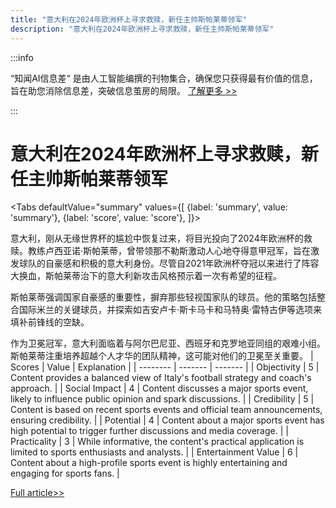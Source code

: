```yaml
---
title: "意大利在2024年欧洲杯上寻求救赎，新任主帅斯帕莱蒂领军"
description: "意大利在2024年欧洲杯上寻求救赎，新任主帅斯帕莱蒂领军"
---
```



:::info

“知闻AI信息差“ 是由人工智能编撰的刊物集合，确保您只获得最有价值的信息，旨在助您消除信息差，突破信息茧房的局限。  [了解更多 >>](/)

:::

# 意大利在2024年欧洲杯上寻求救赎，新任主帅斯帕莱蒂领军


<Tabs
	defaultValue="summary"
	values={[
	{label: 'summary', value: 'summary'},
	{label: 'score', value: 'score'},
]}>
<TabItem value="summary">


意大利，刚从无缘世界杯的尴尬中恢复过来，将目光投向了2024年欧洲杯的救赎。教练卢西亚诺·斯帕莱蒂，曾带领那不勒斯激动人心地夺得意甲冠军，旨在激发球队的自豪感和积极的意大利身份。尽管自2021年欧洲杯夺冠以来进行了阵容大换血，斯帕莱蒂治下的意大利新攻击风格预示着一次有希望的征程。

斯帕莱蒂强调国家自豪感的重要性，摒弃那些轻视国家队的球员。他的策略包括整合国际米兰的关键球员，并探索如吉安卢卡·斯卡马卡和马特奥·雷特古伊等选项来填补前锋线的空缺。

作为卫冕冠军，意大利面临着与阿尔巴尼亚、西班牙和克罗地亚同组的艰难小组。斯帕莱蒂注重培养超越个人才华的团队精神，这可能对他们的卫冕至关重要。
</TabItem>
<TabItem value="score">
	| Scores     | Value   | Explanation |
	| -------- | ------- | ------- |
	| Objectivity  | 5    | Content provides a balanced view of Italy's football strategy and coach's approach.    |
	| Social Impact | 4     | Content discusses a major sports event, likely to influence public opinion and spark discussions.    |
	| Credibility    | 5    | Content is based on recent sports events and official team announcements, ensuring credibility.    |
	| Potential    | 4    | Content about a major sports event has high potential to trigger further discussions and media coverage.    |
	| Practicality    | 3    | While informative, the content's practical application is limited to sports enthusiasts and analysts.    |
	| Entertainment Value    | 6    | Content about a high-profile sports event is highly entertaining and engaging for sports fans.    |
</TabItem>
</Tabs>

[Full article>>](https://apnews.com/article/italy-euro-2024-spalletti-f6fdf2a6c26189415ee522394c176ccd)
